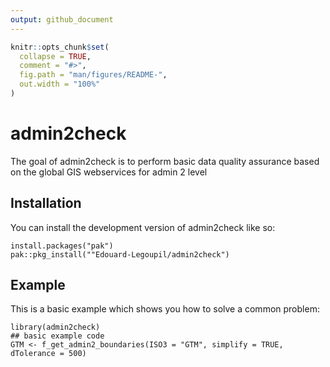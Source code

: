 ```yaml
---
output: github_document
---
```


<!-- README.md is generated from README.Rmd. Please edit that file -->

```r
knitr::opts_chunk$set(
  collapse = TRUE,
  comment = "#>",
  fig.path = "man/figures/README-",
  out.width = "100%"
)
```

# admin2check

<!-- badges: start -->
<!-- badges: end -->

The goal of admin2check is to perform basic data quality assurance based on the global GIS webservices for admin 2 level

## Installation

You can install the development version of admin2check like so:

```  
install.packages("pak")
pak::pkg_install(""Edouard-Legoupil/admin2check")
```

## Example

This is a basic example which shows you how to solve a common problem:

``` 
library(admin2check)
## basic example code
GTM <- f_get_admin2_boundaries(ISO3 = "GTM", simplify = TRUE, dTolerance = 500)
```

 
